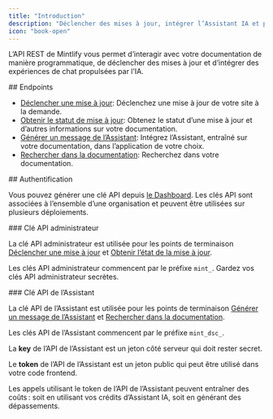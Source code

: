 ```yaml
---
title: "Introduction"
description: "Déclencher des mises à jour, intégrer l’Assistant IA et plus encore"
icon: "book-open"
---
```


L’API REST de Mintlify vous permet d’interagir avec votre documentation de manière programmatique, de déclencher des mises à jour et d’intégrer des expériences de chat propulsées par l’IA.

<div id="endpoints">
  ## Endpoints
</div>

* [Déclencher une mise à jour](/fr/api-reference/update/trigger): Déclenchez une mise à jour de votre site à la demande.
* [Obtenir le statut de mise à jour](/fr/api-reference/update/status): Obtenez le statut d’une mise à jour et d’autres informations sur votre documentation.
* [Générer un message de l’Assistant](/fr/api-reference/assistant/create-assistant-message): Intégrez l’Assistant, entraîné sur votre documentation, dans l’application de votre choix.
* [Rechercher dans la documentation](/fr/api-reference/assistant/search): Recherchez dans votre documentation.

<div id="authentication">
  ## Authentification
</div>

Vous pouvez générer une clé API depuis [le Dashboard](https://dashboard.mintlify.com/settings/organization/api-keys). Les clés API sont associées à l’ensemble d’une organisation et peuvent être utilisées sur plusieurs déploiements.

<div id="admin-api-key">
  ### Clé API administrateur
</div>

La clé API administrateur est utilisée pour les points de terminaison [Déclencher une mise à jour](/fr/api-reference/update/trigger) et [Obtenir l’état de la mise à jour](/fr/api-reference/update/status).

Les clés API administrateur commencent par le préfixe `mint_`. Gardez vos clés API administrateur secrètes.

<div id="assistant-api-key">
  ### Clé API de l’Assistant
</div>

La clé API de l’Assistant est utilisée pour les points de terminaison [Générer un message de l’Assistant](/fr/api-reference/assistant/create-assistant-message) et [Rechercher dans la documentation](/fr/api-reference/assistant/search).

Les clés API de l’Assistant commencent par le préfixe `mint_dsc_`.

La **key** de l’API de l’Assistant est un jeton côté serveur qui doit rester secret.

Le **token** de l’API de l’Assistant est un jeton public qui peut être utilisé dans votre code frontend.

<Note>
  Les appels utilisant le token de l’API de l’Assistant peuvent entraîner des coûts : soit en utilisant vos crédits d’Assistant IA, soit en générant des dépassements.
</Note>
